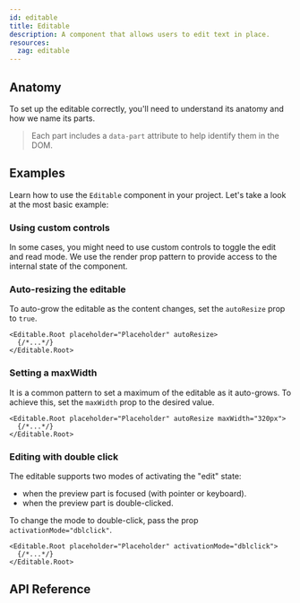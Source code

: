 ```yaml
---
id: editable
title: Editable
description: A component that allows users to edit text in place.
resources:
  zag: editable
---
```


<ComponentPreview />

## Anatomy

To set up the editable correctly, you'll need to understand its anatomy and how
we name its parts.

> Each part includes a `data-part` attribute to help identify them in the DOM.

<Anatomy id="editable" />

## Examples

Learn how to use the `Editable` component in your project. Let's take a look at
the most basic example:

<Story id="Basic" />

### Using custom controls

In some cases, you might need to use custom controls to toggle the edit and read
mode. We use the render prop pattern to provide access to the internal state of
the component.

<Story id="CustomControls" />

### Auto-resizing the editable

To auto-grow the editable as the content changes, set the `autoResize` prop to
`true`.

```tsx
<Editable.Root placeholder="Placeholder" autoResize>
  {/*...*/}
</Editable.Root>
```

### Setting a maxWidth

It is a common pattern to set a maximum of the editable as it auto-grows. To
achieve this, set the `maxWidth` prop to the desired value.

```tsx
<Editable.Root placeholder="Placeholder" autoResize maxWidth="320px">
  {/*...*/}
</Editable.Root>
```

### Editing with double click

The editable supports two modes of activating the "edit" state:

- when the preview part is focused (with pointer or keyboard).
- when the preview part is double-clicked.

To change the mode to double-click, pass the prop `activationMode="dblclick"`.

```tsx
<Editable.Root placeholder="Placeholder" activationMode="dblclick">
  {/*...*/}
</Editable.Root>
```

## API Reference

<ComponentTypes />
